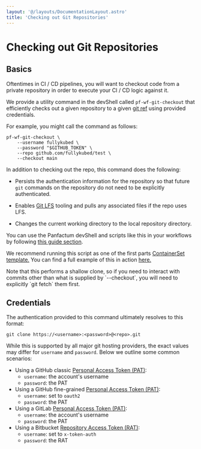 ```yaml
---
layout: '@/layouts/DocumentationLayout.astro'
title: 'Checking out Git Repositories'
---
```



# Checking out Git Repositories

## Basics

Oftentimes in CI / CD pipelines, you will want to checkout code from a private
repository in order to execute your CI / CD logic against it.

We provide a utility command in the devShell called `pf-wf-git-checkout` that
efficiently checks out a given repository to a given [git ref](https://git-scm.com/book/en/v2/Git-Internals-Git-References)
using provided credentials.

For example, you might call the command as follows:

```shell
pf-wf-git-checkout \
    --username fullykubed \
    --password "$GITHUB_TOKEN" \
    --repo github.com/fullykubed/test \
    --checkout main
```

In addition to checking out the repo, this command does the following:

- Persists the authentication information for the repository so that future `git`
  commands on the repository do not need to be explicitly authenticated.

- Enables [Git LFS](https://git-lfs.com/) tooling and pulls any associated files if the repo uses LFS.

- Changes the current working directory to the local repository directory.

You can use the Panfactum devShell and scripts like this in your workflows by following
[this guide section](/docs/edge/reference/infrastructure-modules/submodule/workflow/wf_spec#using-the-panfactum-devshell).

We recommend running this script as one of the first parts [ContainerSet template.](https://argo-workflows.readthedocs.io/en/latest/container-set-template/)
You can find a full example of this in action [here.](https://github.com/Panfactum/stack/tree/__PANFACTUM_VERSION_EDGE__/packages/infrastructure/wf_dockerfile_build)

<MarkdownAlert severity="warning">
  Note that this performs a shallow clone, so if you need to interact with
  commits other than what is supplied by `--checkout`, you will need to
  explicitly `git fetch` them first.
</MarkdownAlert>

## Credentials

The authentication provided to this command ultimately resolves to this format:

`git clone https://<username>:<password>@<repo>.git`

While this is supported by all major git hosting providers, the exact values may differ
for `username` and `password`. Below we outline some common scenarios:

- Using a GitHub classic [Personal Access Token (PAT)](https://docs.github.com/en/authentication/keeping-your-account-and-data-secure/managing-your-personal-access-tokens#creating-a-personal-access-token-classic):
  - `username`: the account's username
  - `password`: the PAT
- Using a GitHub fine-grained [Personal Access Token (PAT)](https://docs.github.com/en/authentication/keeping-your-account-and-data-secure/managing-your-personal-access-tokens#creating-a-fine-grained-personal-access-token):
  - `username`: set to `oauth2`
  - `password`: the PAT
- Using a GitLab [Personal Access Token (PAT)](https://docs.gitlab.com/ee/user/profile/personal_access_tokens.html):
  - `username`: the account's username
  - `password`: the PAT
- Using a Bitbucket [Repository Access Token (RAT)](https://support.atlassian.com/bitbucket-cloud/docs/using-access-tokens/):
  - `username`: set to `x-token-auth`
  - `password`: the RAT
